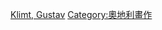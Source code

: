 {{Commons category|Gustav Klimt}}
[[Category:按藝術家分類的畫作|Klimt, Gustav]]
[[Category:奧地利畫作|Category:奧地利畫作]]
